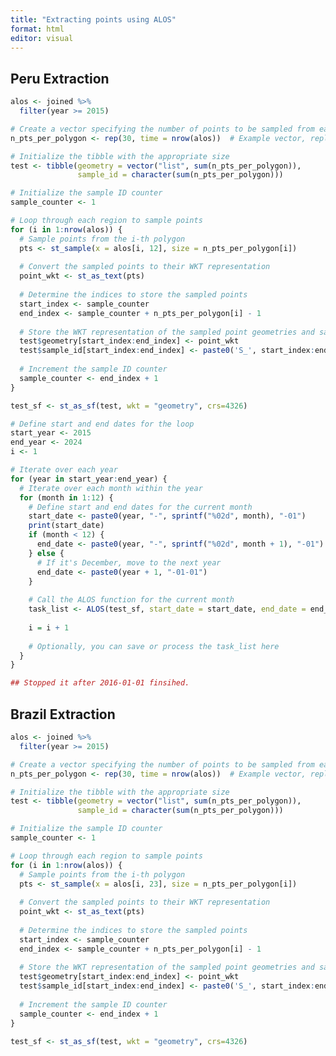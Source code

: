 ```yaml
---
title: "Extracting points using ALOS"
format: html
editor: visual
---
```


## Peru Extraction

```r
alos <- joined %>% 
  filter(year >= 2015)

# Create a vector specifying the number of points to be sampled from each polygon
n_pts_per_polygon <- rep(30, time = nrow(alos))  # Example vector, replace with your desired values

# Initialize the tibble with the appropriate size
test <- tibble(geometry = vector("list", sum(n_pts_per_polygon)),
               sample_id = character(sum(n_pts_per_polygon)))

# Initialize the sample ID counter
sample_counter <- 1

# Loop through each region to sample points
for (i in 1:nrow(alos)) {
  # Sample points from the i-th polygon
  pts <- st_sample(x = alos[i, 12], size = n_pts_per_polygon[i])
  
  # Convert the sampled points to their WKT representation
  point_wkt <- st_as_text(pts)
  
  # Determine the indices to store the sampled points
  start_index <- sample_counter
  end_index <- sample_counter + n_pts_per_polygon[i] - 1
  
  # Store the WKT representation of the sampled point geometries and sample IDs in the test tibble
  test$geometry[start_index:end_index] <- point_wkt
  test$sample_id[start_index:end_index] <- paste0('S_', start_index:end_index)
        
  # Increment the sample ID counter
  sample_counter <- end_index + 1
}

test_sf <- st_as_sf(test, wkt = "geometry", crs=4326)

```

```r
# Define start and end dates for the loop
start_year <- 2015
end_year <- 2024
i <- 1

# Iterate over each year
for (year in start_year:end_year) {
  # Iterate over each month within the year
  for (month in 1:12) {
    # Define start and end dates for the current month
    start_date <- paste0(year, "-", sprintf("%02d", month), "-01")
    print(start_date)
    if (month < 12) {
      end_date <- paste0(year, "-", sprintf("%02d", month + 1), "-01")
    } else {
      # If it's December, move to the next year
      end_date <- paste0(year + 1, "-01-01")
    }
    
    # Call the ALOS function for the current month
    task_list <- ALOS(test_sf, start_date = start_date, end_date = end_date, file_prefix = as.character(i))
    
    i = i + 1
    
    # Optionally, you can save or process the task_list here
  }
}

## Stopped it after 2016-01-01 finsihed.
```

## Brazil Extraction

```r
alos <- joined %>% 
  filter(year >= 2015)

# Create a vector specifying the number of points to be sampled from each polygon
n_pts_per_polygon <- rep(30, time = nrow(alos))  # Example vector, replace with your desired values

# Initialize the tibble with the appropriate size
test <- tibble(geometry = vector("list", sum(n_pts_per_polygon)),
               sample_id = character(sum(n_pts_per_polygon)))

# Initialize the sample ID counter
sample_counter <- 1

# Loop through each region to sample points
for (i in 1:nrow(alos)) {
  # Sample points from the i-th polygon
  pts <- st_sample(x = alos[i, 23], size = n_pts_per_polygon[i])
  
  # Convert the sampled points to their WKT representation
  point_wkt <- st_as_text(pts)
  
  # Determine the indices to store the sampled points
  start_index <- sample_counter
  end_index <- sample_counter + n_pts_per_polygon[i] - 1
  
  # Store the WKT representation of the sampled point geometries and sample IDs in the test tibble
  test$geometry[start_index:end_index] <- point_wkt
  test$sample_id[start_index:end_index] <- paste0('S_', start_index:end_index)
        
  # Increment the sample ID counter
  sample_counter <- end_index + 1
}

test_sf <- st_as_sf(test, wkt = "geometry", crs=4326)

```
